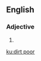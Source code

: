 {{also|dirt-poor}}
==English==

===Adjective===
{{en-adj|head=[[dirt]] [[poor]]|-}}

# {{alternative form of|dirt-poor|lang=en}}

[[ku:dirt poor]]